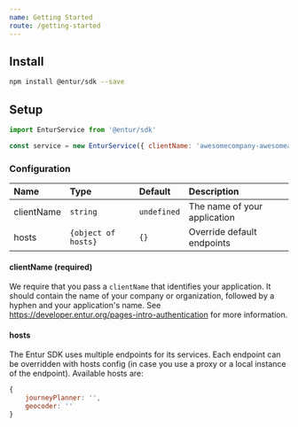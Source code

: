 ```yaml
---
name: Getting Started
route: /getting-started
---
```


## Install
```bash
npm install @entur/sdk --save
```

## Setup
```javascript
import EnturService from '@entur/sdk'

const service = new EnturService({ clientName: 'awesomecompany-awesomeapp' })
```

### Configuration
| Name        | Type                  | Default     | Description                             |
|:------------|:----------------------|:------------|:----------------------------------------|
| clientName  | `string`              | `undefined` | The name of your application            |
| hosts       | `{object of hosts}`   | `{}`        | Override default endpoints              |


#### clientName (required)
We require that you pass a `clientName` that identifies your application. It should contain the name of your company or organization,
followed by a hyphen and your application's name. See https://developer.entur.org/pages-intro-authentication for more information.

#### hosts
The Entur SDK uses multiple endpoints for its services. Each endpoint can be overridden with hosts config (in case you use a proxy or a local instance of the endpoint). Available hosts are:

```javascript
{
    journeyPlanner: '',
    geocoder: ''
}
```

